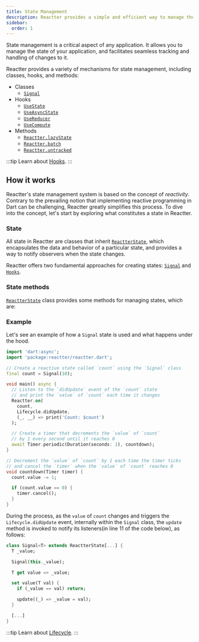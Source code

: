 ```yaml
---
title: State Management
description: Reactter provides a simple and efficient way to manage the state of your application.
sidebar:
  order: 1
---
```


State management is a critical aspect of any application.
It allows you to manage the state of your application, and facilitates seamless tracking and handling of changes to it.

Reactter provides a variety of mechanisms for state management, including classes, hooks, and methods:

- Classes
  - <HT>[`Signal`](/reactter/classes/signal)</HT>
- Hooks
  - <HT>[`UseState`](/reactter/hooks/use_state)</HT>
  - <HT>[`UseAsyncState`](/reactter/hooks/use_async_state)</HT>
  - <HT>[`UseReducer`](/reactter/hooks/use_reducer)</HT>
  - <HT>[`UseCompute`](/reactter/hooks/use_compute)</HT>
- Methods
  - <HM>[`Reactter.lazyState`](/reactter/methods/to_manage_state/lazy_state)</HM>
  - <HM>[`Reactter.batch`](/reactter/methods/to_manage_state/batch)</HM>
  - <HM>[`Reactter.untracked`](/reactter/methods/to_manage_state/untracked)</HM>

:::tip
  Learn about <HT>[Hooks](/reactter/core_concepts/hooks)</HT>.
:::

## How it works

Reactter's state management system is based on the concept of _reactivity_.
Contrary to the prevailing notion that implementing reactive programming in Dart can be challenging,
Reactter greatly simplifies this process.
To dive into the concept, let's start by exploring what constitutes a state in Reactter.

### State

All state in Reactter are classes that inherit <HT><a href="https://pub.dev/documentation/reactter/latest/reactter/ReactterState-class.html" target="_blank">`ReactterState`</a></HT>,
which encapsulates the data and behavior of a particular state, and provides a way to notify observers when the state changes.

Reactter offers two fundamental approaches for creating states: <HT>[`Signal`](/reactter/classes/signal)</HT> and <HT>[`Hooks`](/reactter/core_concepts/hooks)</HT>.

### State methods

<HT><a href="https://pub.dev/documentation/reactter/latest/reactter/ReactterState-class.html" target="_blank">`ReactterState`</a></HT> class provides some methods for managing states, which are:

<StateMethods />

### Example

Let's see an example of how a <HT>`Signal`</HT> state is used and what happens under the hood.

```dart title="main.dart" /(Signal)(?!\u0060)/ /count(?!down)(?!\u0060)/ "count.value" "Reactter.on" "Lifecycle.didUpdate"
import 'dart:async';
import 'package:reactter/reactter.dart';

// Create a reactive state called `count` using the `Signal` class
final count = Signal(10);

void main() async {
  // Listen to the `didUpdate` event of the `count` state
  // and print the `value` of `count` each time it changes
  Reactter.on(
    count,
    Lifecycle.didUpdate,
    (_, __) => print('Count: $count')
  );

  // Create a timer that decrements the `value` of `count`
  // by 1 every second until it reaches 0
  await Timer.periodic(Duration(seconds: 1), countdown);
}

// Decrement the `value` of `count` by 1 each time the timer ticks
// and cancel the `timer` when the `value` of `count` reaches 0
void countdown(Timer timer) {
  count.value -= 1;

  if (count.value == 0) {
    timer.cancel();
  }
}
```

During the process, as the `value` of `count` changes and triggers the <HE>`Lifecycle.didUpdate`</HE> event,
internally within the <HT>`Signal`</HT> class, the <HM>`update`</HM> method is invoked to notify its listeners(in line 11 of the code below), as follows:

```dart title="signal.dart" "ReactterState" "_value" "update"
class Signal<T> extends ReactterState[...] {
  T _value;

  Signal(this._value);

  T get value => _value;

  set value(T val) {
    if (_value == val) return;

    update((_) => _value = val);
  }

  [...]
}
```

:::tip
  Learn about <HT>[Lifecycle](/reactter/core_concepts/lifecycle)</HT>.
:::